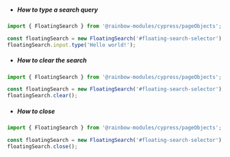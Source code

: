 -   ##### How to type a search query

```js
import { FloatingSearch } from '@rainbow-modules/cypress/pageObjects';

const floatingSearch = new FloatingSearch('#floating-search-selector');
floatingSearch.input.type('Hello world!');
```

-   ##### How to clear the search

```js
import { FloatingSearch } from '@rainbow-modules/cypress/pageObjects';

const floatingSearch = new FloatingSearch('#floating-search-selector');
floatingSearch.clear();
```

-   ##### How to close

```js
import { FloatingSearch } from '@rainbow-modules/cypress/pageObjects';

const floatingSearch = new FloatingSearch('#floating-search-selector');
floatingSearch.close();
```
